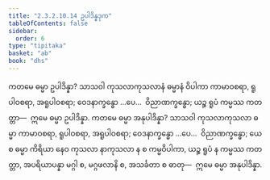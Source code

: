 ```yaml
---
title: "2.3.2.10.14 ဥပါဒိန္နဒုက"
tableOfContents: false
sidebar:
  order: 6
type: "tipitaka"
basket: "ab"
book: "dhs"
---
```



<DynamicBreadcrumb />

<Division number="1217" book="dhs">

<Paragraph number="1913" book="dhs">
ကတမေ ဓမ္မာ ဥပါဒိန္နာ? သာသဝါ ကုသလာကုသလာနံ ဓမ္မာနံ ဝိပါကာ ကာမာဝစရာ, ရူပါဝစရာ, အရူပါဝစရာ; ဝေဒနာက္ခန္ဓော …ပေ…  ဝိညာဏက္ခန္ဓော; ယဉ္စ ရူပံ ကမ္မဿ ကတတ္တာ—  ဣမေ ဓမ္မာ ဥပါဒိန္နာ.
</Paragraph>

</Division>
<Division number="1218" book="dhs">

<Paragraph number="1914" book="dhs">
ကတမေ ဓမ္မာ အနုပါဒိန္နာ? သာသဝါ ကုသလာကုသလာ ဓမ္မာ ကာမာဝစရာ, ရူပါဝစရာ, အရူပါဝစရာ; ဝေဒနာက္ခန္ဓော …ပေ…  ဝိညာဏက္ခန္ဓော; ယေ စ ဓမ္မာ ကိရိယာ နေဝ ကုသလာ နာကုသလာ န စ ကမ္မဝိပါကာ, ယဉ္စ ရူပံ န ကမ္မဿ ကတတ္တာ, အပရိယာပန္နာ မဂ္ဂါ စ, မဂ္ဂဖလာနိ စ, အသင်္ခတာ စ ဓာတု—  ဣမေ ဓမ္မာ အနုပါဒိန္နာ.
</Paragraph>
</Division>